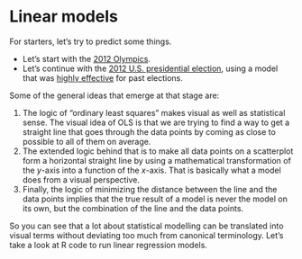 <style>@import url(style.css);</style>

# Linear models

For starters, let's try to predict some things.

- Let's start with the [2012 Olympics](http://badhessian.org/amazing-prediction-of-100m-mens-final-within-0-05s/).
- Let's continue with the [2012 U.S. presidential election](http://www.douglas-hibbs.com), using a model that was [highly effective](http://lanekenworthy.net/2008/02/03/bread-peace-and-the-2008-election/) for past elections.

Some of the general ideas that emerge at that stage are:

1. The logic of "ordinary least squares" makes visual as well as statistical sense. The visual idea of OLS is that we are trying to find a way to get a straight line that goes through the data points by coming as close to possible to all of them on average.
2. The extended logic behind that is to make all data points on a scatterplot form a horizontal straight line by using a mathematical transformation of the *y*-axis into a function of the *x*-axis. That is basically what a model does from a visual perspective.
3. Finally, the logic of minimizing the distance between the line and the data points implies that the true result of a model is never the model on its own, but the combination of the line and the data points.

So you can see that a lot about statistical modelling can be translated into visual terms without deviating too much from canonical terminology. Let's take a look at R code to run linear regression models.
